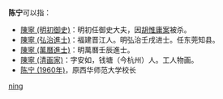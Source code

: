'''陈宁'''可以指：
*[[陳寧_(明初御史)|陳寧 (明初御史)]]：明初任御史大夫，因[[胡惟庸案|胡惟庸案]]被杀。
*[[陳寧_(弘治進士)|陳寧 (弘治進士)]]：福建晋江人。明弘治壬戌进士。任东莞知县。
*[[陳寧_(萬曆進士)|陳寧 (萬曆進士)]]：明萬曆壬辰進士。
*[[陳寧_(清画家)|陳寧 (清画家)]]：字安如，钱塘（今杭州）人。工人物画。
* [[陈宁_(1960年)|陈宁 (1960年)]]，原西华师范大学校长

{{disambig}}
[[Category:二字陈姓人名消歧义|ning]]